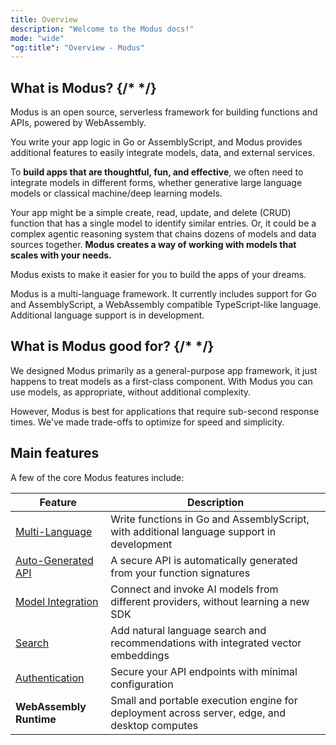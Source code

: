 ```yaml
---
title: Overview
description: "Welcome to the Modus docs!"
mode: "wide"
"og:title": "Overview - Modus"
---
```


## What is Modus? {/* <!-- vale Google.Contractions = NO --> */}

Modus is an open source, serverless framework for building functions and APIs,
powered by WebAssembly.

You write your app logic in Go or AssemblyScript, and Modus provides additional
features to easily integrate models, data, and external services.

To **build apps that are thoughtful, fun, and effective**, we often need to
integrate models in different forms, whether generative large language models or
classical machine/deep learning models.

Your app might be a simple create, read, update, and delete (CRUD) function that
has a single model to identify similar entries. Or, it could be a complex
agentic reasoning system that chains dozens of models and data sources together.
**Modus creates a way of working with models that scales with your needs.**

Modus exists to make it easier for you to build the apps of your dreams.

<Note>
  Modus is a multi-language framework. It currently includes support for Go and
  AssemblyScript, a WebAssembly compatible TypeScript-like language. Additional
  language support is in development.
</Note>

## What is Modus good for? {/* <!-- vale Google.Contractions = NO --> */}

We designed Modus primarily as a general-purpose app framework, it just happens
to treat models as a first-class component. With Modus you can use models, as
appropriate, without additional complexity.

However, Modus is best for applications that require sub-second response times.
We've made trade-offs to optimize for speed and simplicity.

## Main features

A few of the core Modus features include:

| Feature                                     | Description                                                                                  |
| ------------------------------------------- | -------------------------------------------------------------------------------------------- |
| [Multi-Language](/modus/project-structure)  | Write functions in Go and AssemblyScript, with additional language support in development    |
| [Auto-Generated API](/modus/api-generation) | A secure API is automatically generated from your function signatures                        |
| [Model Integration](/modus/model-invoking)  | Connect and invoke AI models from different providers, without learning a new SDK            |
| [Search](/modus/search)                     | Add natural language search and recommendations with integrated vector embeddings            |
| [Authentication](/modus/authentication)     | Secure your API endpoints with minimal configuration                                         |
| **WebAssembly Runtime**                     | Small and portable execution engine for deployment across server, edge, and desktop computes |
